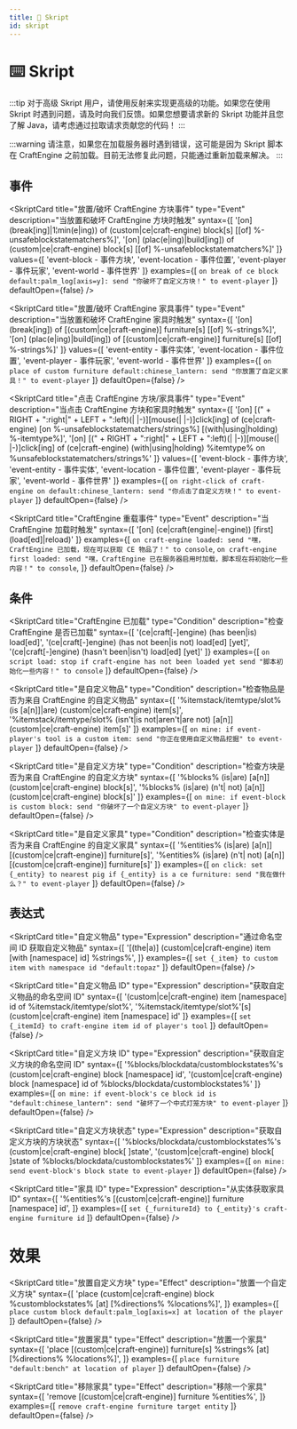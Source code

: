 ```yaml
---
title: 🔮 Skript
id: skript
---
```



# ⌨️ Skript

:::tip
对于高级 Skript 用户，请使用反射来实现更高级的功能。如果您在使用 Skript 时遇到问题，请及时向我们反馈。如果您想要请求新的 Skript 功能并且您了解 Java，请考虑通过拉取请求贡献您的代码！
:::

:::warning
请注意，如果您在加载服务器时遇到错误，这可能是因为 Skript 脚本在 CraftEngine 之前加载。目前无法修复此问题，只能通过重新加载来解决。
:::

## 事件

<SkriptCard
  title="放置/破坏 CraftEngine 方块事件"
  type="Event"
  description="当放置和破坏 CraftEngine 方块时触发"
  syntax={[
    '[on] (break[ing]|1¦min(e|ing)) of (custom|ce|craft-engine) block[s] [[of] %-unsafeblockstatematchers%]',
    '[on] (plac(e|ing)|build[ing]) of (custom|ce|craft-engine) block[s] [[of] %-unsafeblockstatematchers%]'
  ]}
  values={[
    'event-block - 事件方块',
    'event-location - 事件位置',
    'event-player - 事件玩家',
    'event-world - 事件世界'
  ]}
  examples={[
    `on break of ce block default:palm_log[axis=y]:
      send "你破坏了自定义方块！" to event-player`
  ]}
  defaultOpen={false}
/>

<SkriptCard
  title="放置/破坏 CraftEngine 家具事件"
  type="Event"
  description="当放置和破坏 CraftEngine 家具时触发"
  syntax={[
    '[on] (break[ing]) of [(custom|ce|craft-engine)] furniture[s] [[of] %-strings%]',
    '[on] (plac(e|ing)|build[ing]) of [(custom|ce|craft-engine)] furniture[s] [[of] %-strings%]'
  ]}
  values={[
    'event-entity - 事件实体',
    'event-location - 事件位置',
    'event-player - 事件玩家',
    'event-world - 事件世界'
  ]}
  examples={[
    `on place of custom furniture default:chinese_lantern:
      send "你放置了自定义家具！" to event-player`
  ]}
  defaultOpen={false}
/>

<SkriptCard
  title="点击 CraftEngine 方块/家具事件"
  type="Event"
  description="当点击 CraftEngine 方块和家具时触发"
  syntax={[
    '[on] [(" + RIGHT + ":right|" + LEFT + ":left)(| |-)][mouse(| |-)]click[ing] of (ce|craft-engine) [on %-unsafeblockstatematchers/strings%] [(with|using|holding) %-itemtype%]',
    '[on] [(" + RIGHT + ":right|" + LEFT + ":left)(| |-)][mouse(| |-)]click[ing] of (ce|craft-engine) (with|using|holding) %itemtype% on %unsafeblockstatematchers/strings%'
  ]}
  values={[
    'event-block - 事件方块',
    'event-entity - 事件实体',
    'event-location - 事件位置',
    'event-player - 事件玩家',
    'event-world - 事件世界'
  ]}
  examples={[
    `on right-click of craft-engine on default:chinese_lantern:
       send "你点击了自定义方块！" to event-player`
  ]}
  defaultOpen={false}
/>

<SkriptCard
  title="CraftEngine 重载事件"
  type="Event"
  description="当 CraftEngine 加载时触发"
  syntax={[
    '[on] (ce|craft(engine|-engine)) [first] (load[ed]|reload)'
  ]}
  examples={[
    `on craft-engine loaded:
      send "嘿，CraftEngine 已加载，现在可以获取 CE 物品了！" to console`,
    `on craft-engine first loaded:
      send "嘿，CraftEngine 已在服务器启用时加载，脚本现在将初始化一些内容！" to console`,
  ]}
  defaultOpen={false}
/>

## 条件

<SkriptCard
  title="CraftEngine 已加载"
  type="Condition"
  description="检查 CraftEngine 是否已加载"
  syntax={[
    '(ce|craft[-]engine) (has been|is) load[ed]',
    '(ce|craft[-]engine) (has not been|is not) load[ed] [yet]',
    '(ce|craft[-]engine) (hasn\'t been|isn\'t) load[ed] [yet]'
  ]}
  examples={[
    `on script load:
      stop if craft-engine has not been loaded yet
      send "脚本初始化一些内容！" to console`
  ]}
  defaultOpen={false}
/>

<SkriptCard
  title="是自定义物品"
  type="Condition"
  description="检查物品是否为来自 CraftEngine 的自定义物品"
  syntax={[
    '%itemstack/itemtype/slot% (is [a[n]]|are) (custom|ce|craft-engine) item[s]',
    '%itemstack/itemtype/slot% (isn\'t|is not|aren\'t|are not) [a[n]] (custom|ce|craft-engine) item[s]'
  ]}
  examples={[
    `on mine:
      if event-player's tool is a custom item:
        send "你正在使用自定义物品挖掘" to event-player`
  ]}
  defaultOpen={false}
/>

<SkriptCard
  title="是自定义方块"
  type="Condition"
  description="检查方块是否为来自 CraftEngine 的自定义方块"
  syntax={[
    '%blocks% (is|are) [a[n]] (custom|ce|craft-engine) block[s]',
    '%blocks% (is|are) (n\'t| not) [a[n]] (custom|ce|craft-engine) block[s]'
  ]}
  examples={[
    `on mine:
      if event-block is custom block:
        send "你破坏了一个自定义方块" to event-player`
  ]}
  defaultOpen={false}
/>

<SkriptCard
  title="是自定义家具"
  type="Condition"
  description="检查实体是否为来自 CraftEngine 的自定义家具"
  syntax={[
    '%entities% (is|are) [a[n]] [(custom|ce|craft-engine)] furniture[s]',
    '%entities% (is|are) (n\'t| not) [a[n]] [(custom|ce|craft-engine)] furniture[s]'
  ]}
  examples={[
    `on click:
      set {_entity} to nearest pig
      if {_entity} is a ce furniture:
        send "我在做什么？" to event-player`
  ]}
  defaultOpen={false}
/>

## 表达式

<SkriptCard
  title="自定义物品"
  type="Expression"
  description="通过命名空间 ID 获取自定义物品"
  syntax={[
    '[(the|a)] (custom|ce|craft-engine) item [with [namespace] id] %strings%',
  ]}
  examples={[
    `set {_item} to custom item with namespace id "default:topaz"`
  ]}
  defaultOpen={false}
/>

<SkriptCard
  title="自定义物品 ID"
  type="Expression"
  description="获取自定义物品的命名空间 ID"
  syntax={[
    '(custom|ce|craft-engine) item [namespace] id of %itemstack/itemtype/slot%',
    '%itemstack/itemtype/slot%\'[s] (custom|ce|craft-engine) item [namespace] id'
  ]}
  examples={[
    `set {_itemId} to craft-engine item id of player's tool`
  ]}
  defaultOpen={false}
/>

<SkriptCard
  title="自定义方块 ID"
  type="Expression"
  description="获取自定义方块的命名空间 ID"
  syntax={[
    '%blocks/blockdata/customblockstates%\'s (custom|ce|craft-engine) block [namespace] id',
    '(custom|ce|craft-engine) block [namespace] id of %blocks/blockdata/customblockstates%'
  ]}
  examples={[
    `on mine:
      if event-block's ce block id is "default:chinese_lantern":
        send "破坏了一个中式灯笼方块" to event-player`
  ]}
  defaultOpen={false}
/>

<SkriptCard
  title="自定义方块状态"
  type="Expression"
  description="获取自定义方块的方块状态"
  syntax={[
    '%blocks/blockdata/customblockstates%\'s (custom|ce|craft-engine) block[ ]state',
    '(custom|ce|craft-engine) block[ ]state of %blocks/blockdata/customblockstates%'
  ]}
  examples={[
    `on mine:
      send event-block's block state to event-player`
  ]}
  defaultOpen={false}
/>

<SkriptCard
  title="家具 ID"
  type="Expression"
  description="从实体获取家具 ID"
  syntax={[
    '%entities%\'s [(custom|ce|craft-engine)] furniture [namespace] id',
  ]}
  examples={[
    `set {_furnitureId} to {_entity}'s craft-engine furniture id`
  ]}
  defaultOpen={false}
/>

# 效果

<SkriptCard
  title="放置自定义方块"
  type="Effect"
  description="放置一个自定义方块"
  syntax={[
    'place (custom|ce|craft-engine) block %customblockstates% [at] [%directions% %locations%]',
  ]}
  examples={[
    `place custom block default:palm_log[axis=x] at location of the player`
  ]}
  defaultOpen={false}
/>

<SkriptCard
  title="放置家具"
  type="Effect"
  description="放置一个家具"
  syntax={[
    'place [(custom|ce|craft-engine)] furniture[s] %strings% [at] [%directions% %locations%]',
  ]}
  examples={[
    `place furniture "default:bench" at location of player`
  ]}
  defaultOpen={false}
/>

<SkriptCard
  title="移除家具"
  type="Effect"
  description="移除一个家具"
  syntax={[
    'remove [(custom|ce|craft-engine)] furniture %entities%',
  ]}
  examples={[
    `remove craft-engine furniture target entity`
  ]}
  defaultOpen={false}
/>
